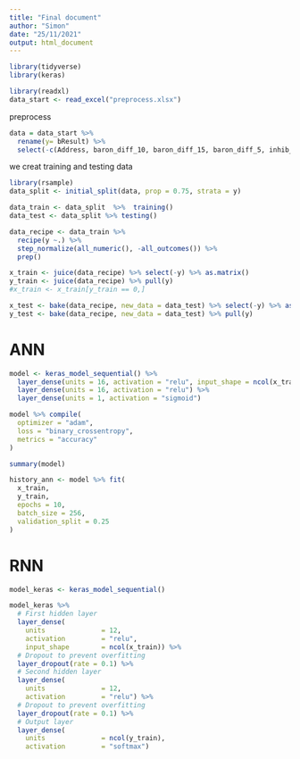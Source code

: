 ```yaml
---
title: "Final document"
author: "Simon"
date: "25/11/2021"
output: html_document
---
```


```r
library(tidyverse)
library(keras)
```

```r
library(readxl)
data_start <- read_excel("preprocess.xlsx")
```

preprocess

```r
data = data_start %>%
  rename(y= bResult) %>%
  select(-c(Address, baron_diff_10, baron_diff_15, baron_diff_5, inhib_diff_10, inhib_diff_5))
```

we creat training and testing data

```r
library(rsample)
data_split <- initial_split(data, prop = 0.75, strata = y)

data_train <- data_split  %>%  training()
data_test <- data_split %>% testing()
```


```r
data_recipe <- data_train %>%
  recipe(y ~.) %>%
  step_normalize(all_numeric(), -all_outcomes()) %>%
  prep()
```

```r
x_train <- juice(data_recipe) %>% select(-y) %>% as.matrix()
y_train <- juice(data_recipe) %>% pull(y)   
#x_train <- x_train[y_train == 0,]

x_test <- bake(data_recipe, new_data = data_test) %>% select(-y) %>% as.matrix()
y_test <- bake(data_recipe, new_data = data_test) %>% pull(y) 
```

# ANN

```r
model <- keras_model_sequential() %>%
  layer_dense(units = 16, activation = "relu", input_shape = ncol(x_train)) %>%
  layer_dense(units = 16, activation = "relu") %>%
  layer_dense(units = 1, activation = "sigmoid")
```

```r
model %>% compile(
  optimizer = "adam",
  loss = "binary_crossentropy",
  metrics = "accuracy"
)
```


```r
summary(model)
```

```r
history_ann <- model %>% fit(
  x_train,
  y_train,
  epochs = 10,
  batch_size = 256,
  validation_split = 0.25
)
```

# RNN

```r
model_keras <- keras_model_sequential()
```

```r
model_keras %>% 
  # First hidden layer
  layer_dense(
    units              = 12, 
    activation         = "relu", 
    input_shape        = ncol(x_train)) %>% 
  # Dropout to prevent overfitting
  layer_dropout(rate = 0.1) %>%
  # Second hidden layer
  layer_dense(
    units              = 12, 
    activation         = "relu") %>% 
  # Dropout to prevent overfitting
  layer_dropout(rate = 0.1) %>%
  # Output layer
  layer_dense(
    units              = ncol(y_train), 
    activation         = "softmax") 
```


